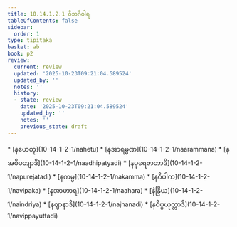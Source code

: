 ```yaml
---
title: 10.14.1.2.1 ဝိဘင်္ဂဝါရ
tableOfContents: false
sidebar:
  order: 1
type: tipitaka
basket: ab
book: p2
review:
  current: review
  updated: '2025-10-23T09:21:04.589524'
  updated_by: ''
  notes: ''
  history:
  - state: review
    date: '2025-10-23T09:21:04.589524'
    updated_by: ''
    notes: ''
    previous_state: draft
---
```



<ReviewStatus review={frontmatter.review} showDetails={true} />

<HypothesisAnnotation frontmatter={frontmatter} />

<DynamicBreadcrumb />



<TableOfContents book="p2" section="10.14.1.2.1">
* [နဟေတု](10-14-1-2-1/nahetu)
* [နအာရမ္မဏ](10-14-1-2-1/naarammana)
* [နအဓိပတျာဒိ](10-14-1-2-1/naadhipatyadi)
* [နပုရေဇာတာဒိ](10-14-1-2-1/napurejatadi)
* [နကမ္မ](10-14-1-2-1/nakamma)
* [နဝိပါက](10-14-1-2-1/navipaka)
* [နအာဟာရ](10-14-1-2-1/naahara)
* [နဲန္ဒြိယ](10-14-1-2-1/naindriya)
* [နဈာနာဒိ](10-14-1-2-1/najhanadi)
* [နဝိပ္ပယုတ္တာဒိ](10-14-1-2-1/navippayuttadi)
</TableOfContents>